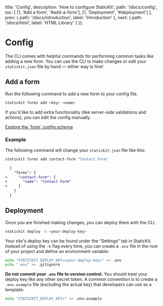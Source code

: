 
  title: 'Config',
  description: 'How to configure StaticKit',
  path: '/docs/config',
  toc: [
    [1, 'Add a form', '#add-a-form'],
    [1, 'Deployment', '#deployment']
  ],
  prev: {
    path: '/docs/introduction',
    label: 'Introduction'
  },
  next: {
    path: '/docs/html',
    label: 'HTML Library'
  }
});

# Config

The CLI comes with helpful commands for performing common tasks like adding a new form. You can use the CLI to make changes or edit your `statickit.json` file by hand — either way is fine!

## Add a form

Run the following command to add a new form to your config file.

```bash
statickit forms add <key> <name>
```

If you'd like to add extra functionality (like server-side validations and actions), you can edit the config manually.

<ArrowItem>
  <a href="/docs/config/schema#forms" className="font-semibold text-indigo-600">Explore the `form` config schema</a>
</ArrowItem>

### Example 

The following command will change your `statickit.json` file like this:

```bash
statickit forms add contact-form "Contact Form"
```

```diff
  {
    "forms": {
+     "contact-form": {
+       "name": "Contact Form"
+     }
    }
  }
```

## Deployment

Once you are finished making changes, you can deploy them with the CLI. 

```bash
statickit deploy -k <your-deploy-key>
```

Your site's deploy key can be found under the &ldquo;Settings&rdquo; tab in StaticKit. Instead of using the `-k` flag every time, you can create a `.env` file in the root of your project and define an environment variable:

```bash
echo "STATICKIT_DEPLOY_KEY=<your-deploy-key>" >> .env
echo ".env" >> .gitignore
```

**Do not commit your `.env` file to version control.** You should treat your deploy key like any other secret token. A common convention is to create a `.env.example` file (excluding the actual key) that developers can use as a template:

```bash
echo "STATICKIT_DEPLOY_KEY=" >> .env.example
```
